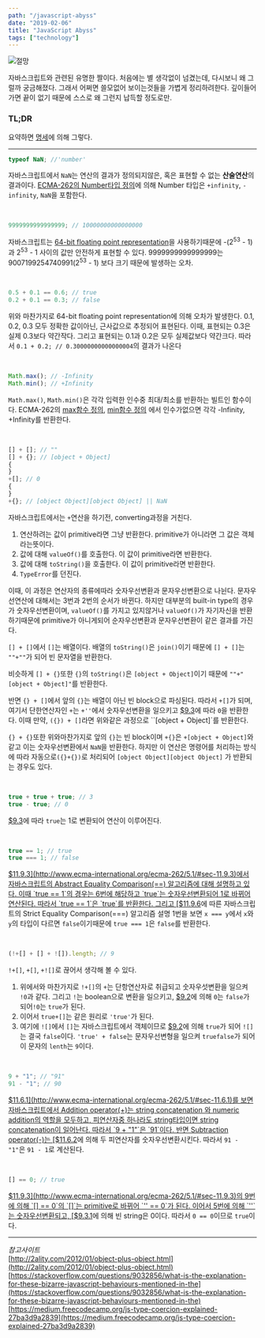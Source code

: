 ```yaml
---
path: "/javascript-abyss"
date: "2019-02-06"
title: "JavaScript Abyss"
tags: ["technology"]
---
```


![절망](../images/javascript-abyss/js-inventing.png)

자바스크립트와 관련된 유명한 짤이다. 처음에는 별 생각없이 넘겼는데, 다시보니 왜 그럴까 궁금해졌다. 그래서 어쩌면 쓸모없어 보이는것들을 가볍게 정리하려한다. 깊이들어가면 끝이 없기 때문에 스스로 왜 그런지 납득할 정도로만.

### TL;DR

요약하면 [명세](http://www.ecma-international.org/ecma-262/5.1/)에 의해 그렇다.

---

```js
typeof NaN; //'number'
```

자바스크립트에서 `NaN`는 연산의 결과가 정의되지않은, 혹은 표현할 수 없는 **산술연산**의 결과이다. [ECMA-262의 Number타입 정의](http://www.ecma-international.org/ecma-262/9.0/index.html#sec-terms-and-definitions-number-type)에 의해 Number 타입은 `+infinity`, `-infinity`, `NaN`을 포함한다.

<br />

```js
9999999999999999; // 10000000000000000
```

자바스크립트는 [64-bit floating point representation](https://en.wikipedia.org/wiki/IEEE_754)을 사용하기때문에 -(2<sup>53</sup> - 1)과 2<sup>53</sup> - 1 사이의 값만 안전하게 표현할 수 있다. 9999999999999999는 9007199254740991(2<sup>53</sup> - 1) 보다 크기 때문에 발생하는 오차.

<br />

```js
0.5 + 0.1 == 0.6; // true
0.2 + 0.1 == 0.3; // false
```

위와 마찬가지로 64-bit floating point representation에 의해 오차가 발생한다.
0.1, 0.2, 0.3 모두 정확한 값이아닌, 근사값으로 추정되어 표현된다. 이때, 표현되는 0.3은 실제 0.3보다 약간작다. 그리고 표현되는 0.1과 0.2은 모두 실제값보다 약간크다. 따라서 `0.1 + 0.2; // 0.30000000000000004`의 결과가 나온다

<br />

```js
Math.max(); // -Infinity
Math.min(); // +Infinity
```

`Math.max()`, `Math.min()`은 각각 입력한 인수중 최대/최소를 반환하는 빌트인 함수이다. ECMA-262의 [max함수 정의](http://www.ecma-international.org/ecma-262/5.1/#sec-15.8.2.11), [min함수 정의](http://www.ecma-international.org/ecma-262/5.1/#sec-15.8.2.12) 에서 인수가없으면 각각 -Infinity, +Infinity를 반환한다.

<br />

```js
[] + []; // ""
[] + {}; // [object + Object]
{
}
+[]; // 0
{
}
+{}; // [object Object][object Object] || NaN
```

자바스크립트에서는 `+`연산을 하기전, converting과정을 거친다.

1. 연산하려는 값이 primitive라면 그냥 반환한다. primitive가 아니라면 그 값은 객체라는뜻이다.
2. 값에 대해 `valueOf()`를 호출한다. 이 값이 primitive라면 반환한다.
3. 값에 대해 `toString()`을 호출한다. 이 값이 primitive라면 반환한다.
4. `TypeError`를 던진다.

이때, 이 과정은 연산자의 종류에따라 숫자우선변환과 문자우선변환으로 나뉜다. 문자우선연산에 대해서는 3번과 2번의 순서가 바뀐다. 하지만 대부분의 built-in type의 경우가 숫자우선변환이며, `valueOf()`를 가지고 있지않거나 `valueOf()`가 자기자신을 반환하기때문에 primitive가 아니게되어 순자우선변환과 문자우선변환이 같은 결과를 가진다.

`[] + []`에서 `[]`는 배열이다. 배열의 `toString()`은 `join()`이기 때문에 `[] + []`는 `""+""`가 되어 빈 문자열을 반환한다.

비슷하게 `[] + {}`또한 `{}`의 `toString()`은 `[object + Object]`이기 때문에 `""+"[object + Object]"`를 반환한다.

반면 `{} + []`에서 앞의 `{}`는 배열이 아닌 빈 block으로 파싱된다. 따라서 `+[]`가 되며, 여기서 단한연산자인 `+`는 `+''`에서 숫자우선변환을 일으키고 [$9.3](http://www.ecma-international.org/ecma-262/5.1/#sec-9.3)에 따라 `0`을 반환한다. 이때 만약, `({}) + []`라면 위와같은 과정으로 ``[object + Object]`를 반환한다.

`{} + {}`또한 위와마찬가지로 앞의 `{}`는 빈 block이며 `+{}`은 `+[object + Object]`와 같고 이는 숫자우선변환에서 `NaN`을 반환한다. 하지만 이 연산은 명령어를 처리하는 방식에 따라 자동으로`({}+{})`로 처리되어 `[object Object][object Object]` 가 반환되는 경우도 있다.

<br />

```js
true + true + true; // 3
true - true; // 0
```

[$9.3](http://www.ecma-international.org/ecma-262/5.1/#sec-9.3)에 따라 `true`는 1로 변환되어 연산이 이루어진다.

<br />

```js
true == 1; // true
true === 1; // false
```

[$11.9.3](http://www.ecma-international.org/ecma-262/5.1/#sec-11.9.3)에서 자바스크립트의 Abstract Equality Comparison(==) 알고리즘에 대해 설명하고 있다. 이때 `true == 1`의 경우는 6번에 해당하고 `true`는 숫자우선변환되어 1로 바뀌어 연산된다. 따라서 `true == 1`은 `true`를 반환한다. 그리고 [$11.9.6](http://www.ecma-international.org/ecma-262/5.1/#sec-11.9.6)에 따른 자바스크립트의 Strict Equality Comparison(===) 알고리즘 설명 1번을 보면 `x === y`에서 `x`와 `y`의 타입이 다르면 `false`이기때문에 `true === 1`은 `false`를 반환한다.

<br />

```js
(!+[] + [] + ![]).length; // 9
```

`!+[]`, `+[]`, `+![]`로 끊어서 생각해 볼 수 있다.

1. 위에서와 마찬가지로 `!+[]`의 `+`는 단항연산자로 취급되고 숫자우섯변환을 일으켜 `!0`과 같다. 그리고 `!`는 boolean으로 변환을 일으키고, [$9.2](http://www.ecma-international.org/ecma-262/5.1/#sec-9.2)에 의해 `0`는 `false`가 되어`!0`는 `true`가 된다.
2. 이어서 `true+[]`는 같은 원리로 `'true'`가 된다.
3. 여기에 `![]`에서 `[]`는 자바스크립트에서 객체이므로 [$9.2](http://www.ecma-international.org/ecma-262/5.1/#sec-9.2)에 의해 `true`가 되어 `![]`는 결국 `false`이다. `'true' + false`는 문자우선변형을 일으켜 `truefalse`가 되어 이 문자의 `lenth`는 `9`이다.

<br />

```js
9 + "1"; // "91"
91 - "1"; // 90
```

[$11.6.1](http://www.ecma-international.org/ecma-262/5.1/#sec-11.6.1)를 보면 자바스크립트에서 Addition operator(+)는 string concatenation 와 numeric addition의 역할을 모두하고, 피연산자중 하나라도 string타입이면 string concatenation이 일어난다. 따라서 `9 + "1"`은 `91`이다.
반면 Subtraction operator(-)는 [$11.6.2](http://www.ecma-international.org/ecma-262/5.1/#sec-11.6.1)에 의해 두 피연산자를 숫자우선변환시킨다. 따라서 `91 - "1"`은 `91 - 1`로 계산된다.

<br />

```js
[] == 0; // true
```

[$11.9.3](http://www.ecma-international.org/ecma-262/5.1/#sec-11.9.3)의 9번에 의해 `[] == 0`의 `[]`는 primitive로 바뀌어 `'' == 0`가 된다. 이어서 5번에 의해 `''`는 숫자우선변환되고, [$9.3.1](http://www.ecma-international.org/ecma-262/5.1/#sec-9.3.1)에 의해 빈 string은 0이다. 따라서 `0 == 0`이므로 `true`이다.

---

_참고사이트_  
[http://2ality.com/2012/01/object-plus-object.html](http://2ality.com/2012/01/object-plus-object.html)
[https://stackoverflow.com/questions/9032856/what-is-the-explanation-for-these-bizarre-javascript-behaviours-mentioned-in-the](https://stackoverflow.com/questions/9032856/what-is-the-explanation-for-these-bizarre-javascript-behaviours-mentioned-in-the)
[https://medium.freecodecamp.org/js-type-coercion-explained-27ba3d9a2839](https://medium.freecodecamp.org/js-type-coercion-explained-27ba3d9a2839)
